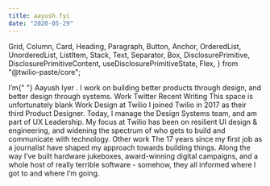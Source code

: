 ```yaml
---
title: aayush.fyi
date: "2020-05-29"
---
```


  Grid,
  Column,
  Card,
  Heading,
  Paragraph,
  Button,
  Anchor,
  OrderedList,
  UnorderedList,
  ListItem,
  Stack,
  Text,
  Separator,
  Box,
  DisclosurePrimitive,
  DisclosurePrimitiveContent,
  useDisclosurePrimitiveState,
  Flex,
} from "@twilio-paste/core";


<Box>
  <Grid>
    <Column span={[12, 12, 4]} offset={[0, 0, 1]}>
      <Heading as="h1" variant="heading10">
        I&rsquo;m{" "}
        <Box as="span" backgroundColor="colorBackgroundBrandHighlight">
          Aayush Iyer
        </Box>
        . I work on building better products through design, and better design through
        systems.
      </Heading>
      <Box backgroundColor="colorText">
        <Stack
          orientation={["vertical", "vertical", "horizontal"]}
          spacing="space60"
        >
          <Link href="/work" passHref>
            <Anchor>Work</Anchor>
          </Link>
            <Flex display="inline-flex" vAlignContent="center">
          <Link href="//twitter.com/aayush" passHref>
              <Anchor>Twitter</Anchor>
          </Link>
              <LinkExternalIcon
                decorative={false}
                title="Opens an external resource"
              />
            </Flex>
        </Stack>
      </Box>
    </Column>
  </Grid>
  <Box marginTop="space100">
    <Grid>
      <Column span={[12, 12, 4]} offset={[0, 0, 1]}>
        <Heading as="h2" variant="heading20">
          Recent Writing
        </Heading>
        <Separator orientation="horizontal" verticalSpacing="space50" />
        <Text as="p">This space is unfortunately blank</Text>
      </Column>
      <Column span={[12, 12, 4]} offset={[0, 0, 1]}>
        <Heading as="h2" variant="heading20">
          Work
        </Heading>
        <Heading as="h3" variant="heading40">
          Design at Twilio
        </Heading>
        <Paragraph>
          I joined Twilio in 2017 as their third Product Designer. Today, I
          manage the Design Systems team, and am part of UX Leadership. My focus
          at Twilio has been on resilient UI design &amp; engineering, and
          widening the spectrum of who gets to build and communicate with
          technology.
        </Paragraph>
        <Heading as="h3" variant="heading40">
          Other work
        </Heading>
        <Paragraph>
          The 17 years since my first job as a journalist have shaped my
          approach towards building things. Along the way I&rsquo;ve built
          hardware jukeboxes, award-winning digital campaigns, and a whole host
          of really terrible software - somehow, they all informed where I got
          to and where I&rsquo;m going.
        </Paragraph>
      </Column>
    </Grid>
  </Box>
  <SiteFooter />
</Box>
